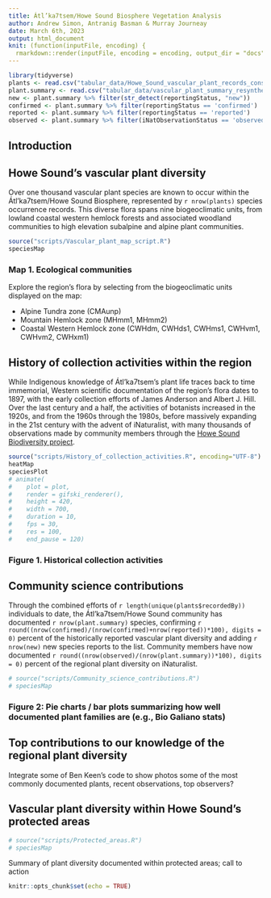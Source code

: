 ```yaml
---
title: Átl’ka7tsem/Howe Sound Biosphere Vegetation Analysis
author: Andrew Simon, Antranig Basman & Murray Journeay
date: March 6th, 2023
output: html_document
knit: (function(inputFile, encoding) {
  rmarkdown::render(inputFile, encoding = encoding, output_dir = "docs") })
---
```


```r
library(tidyverse)
plants <- read.csv("tabular_data/Howe_Sound_vascular_plant_records_consolidated.csv")
plant.summary <- read.csv("tabular_data/vascular_plant_summary_resynthesized_2023-03-05.csv")
new <- plant.summary %>% filter(str_detect(reportingStatus, "new")) 
confirmed <- plant.summary %>% filter(reportingStatus == 'confirmed') 
reported <- plant.summary %>% filter(reportingStatus == 'reported') 
observed <- plant.summary %>% filter(iNatObservationStatus == 'observed') 
```

## Introduction

## Howe Sound's vascular plant diversity

Over one thousand vascular plant species are known to occur within the Átl’ka7tsem/Howe Sound Biosphere, represented by `r nrow(plants)` species occurrence records. This diverse flora spans nine biogeoclimatic units, from lowland coastal western hemlock forests and associated woodland communities to high elevation subalpine and alpine plant communities.

```r
source("scripts/Vascular_plant_map_script.R")
speciesMap
```
### Map 1. Ecological communities

Explore the region's flora by selecting from the biogeoclimatic units displayed on the map:

* Alpine Tundra zone (CMAunp)
* Mountain Hemlock zone (MHmm1, MHmm2)
* Coastal Western Hemlock zone (CWHdm, CWHds1, CWHms1, CWHvm1, CWHvm2, CWHxm1)

## History of collection activities within the region

While Indigenous knowledge of Átl’ka7tsem's plant life traces back to time immemorial, Western scientific documentation of the region's flora dates to 1897, with the early collection efforts of James Anderson and Albert J. Hill. Over the last century and a half, the activities of botanists increased in the 1920s, and from the 1960s through the 1980s, before massively expanding in the 21st century with the advent of iNaturalist, with many thousands of observations made by community members through the <a href = "https://www.squamishenvironment.ca/projects/biodiversity-squamish/">Howe Sound Biodiversity project</a>.

```r
source("scripts/History_of_collection_activities.R", encoding="UTF-8")
heatMap
speciesPlot
# animate(
#    plot = plot,
#    render = gifski_renderer(),
#    height = 420,
#    width = 700, 
#    duration = 10,
#    fps = 30,
#    res = 100,
#    end_pause = 120)
```
### Figure 1. Historical collection activities

## Community science contributions

Through the combined efforts of `r length(unique(plants$recordedBy))` individuals to date, the Átl’ka7tsem/Howe Sound community has documented `r nrow(plant.summary)` species, confirming `r round((nrow(confirmed)/(nrow(confirmed)+nrow(reported))*100), digits = 0)` percent of the historically reported vascular plant diversity and adding `r nrow(new)` new species reports to the list. Community members have now documented `r round((nrow(observed)/(nrow(plant.summary))*100), digits = 0)` percent of the regional plant diversity on iNaturalist.

```r
# source("scripts/Community_science_contributions.R")
# speciesMap
```
### Figure 2: Pie charts / bar plots summarizing how well documented plant families are (e.g., Bio Galiano stats)

## Top contributions to our knowledge of the regional plant diversity

Integrate some of Ben Keen's code to show photos some of the most commonly documented plants, recent observations, top observers?

## Vascular plant diversity within Howe Sound's protected areas

```r
# source("scripts/Protected_areas.R")
# speciesMap
```

Summary of plant diversity documented within protected areas; call to action

```r
knitr::opts_chunk$set(echo = TRUE)
```
